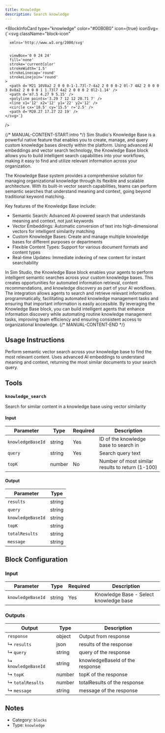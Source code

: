 ```yaml
---
title: Knowledge
description: Search knowledge
---
```



<BlockInfoCard 
  type="knowledge"
  color="#00B0B0"
  icon={true}
  iconSvg={`<svg className="block-icon"
      
      xmlns='http://www.w3.org/2000/svg'
      
      
      viewBox='0 0 24 24'
      fill='none'
      stroke='currentColor'
      strokeWidth='1.5'
      strokeLinecap='round'
      strokeLinejoin='round'
    >
      <path d='M21 10V8a2 2 0 0 0-1-1.73l-7-4a2 2 0 0 0-2 0l-7 4A2 2 0 0 0 3 8v8a2 2 0 0 0 1 1.73l7 4a2 2 0 0 0 2 0l2-1.14' />
      <path d='m7.5 4.27 9 5.15' />
      <polyline points='3.29 7 12 12 20.71 7' />
      <line x1='12' x2='12' y1='22' y2='12' />
      <circle cx='18.5' cy='15.5' r='2.5' />
      <path d='M20.27 17.27 22 19' />
    </svg>`}
/>

{/* MANUAL-CONTENT-START:intro */}
Sim Studio's Knowledge Base is a powerful native feature that enables you to create, manage, and query custom knowledge bases directly within the platform. Using advanced AI embeddings and vector search technology, the Knowledge Base block allows you to build intelligent search capabilities into your workflows, making it easy to find and utilize relevant information across your organization.

The Knowledge Base system provides a comprehensive solution for managing organizational knowledge through its flexible and scalable architecture. With its built-in vector search capabilities, teams can perform semantic searches that understand meaning and context, going beyond traditional keyword matching.

Key features of the Knowledge Base include:

- Semantic Search: Advanced AI-powered search that understands meaning and context, not just keywords
- Vector Embeddings: Automatic conversion of text into high-dimensional vectors for intelligent similarity matching
- Custom Knowledge Bases: Create and manage multiple knowledge bases for different purposes or departments
- Flexible Content Types: Support for various document formats and content types
- Real-time Updates: Immediate indexing of new content for instant searchability

In Sim Studio, the Knowledge Base block enables your agents to perform intelligent semantic searches across your custom knowledge bases. This creates opportunities for automated information retrieval, content recommendations, and knowledge discovery as part of your AI workflows. The integration allows agents to search and retrieve relevant information programmatically, facilitating automated knowledge management tasks and ensuring that important information is easily accessible. By leveraging the Knowledge Base block, you can build intelligent agents that enhance information discovery while automating routine knowledge management tasks, improving team efficiency and ensuring consistent access to organizational knowledge.
{/* MANUAL-CONTENT-END */}

## Usage Instructions

Perform semantic vector search across your knowledge base to find the most relevant content. Uses advanced AI embeddings to understand meaning and context, returning the most similar documents to your search query.



## Tools

### `knowledge_search`

Search for similar content in a knowledge base using vector similarity

#### Input

| Parameter | Type | Required | Description |
| --------- | ---- | -------- | ----------- |
| `knowledgeBaseId` | string | Yes | ID of the knowledge base to search in |
| `query` | string | Yes | Search query text |
| `topK` | number | No | Number of most similar results to return \(1-100\) |

#### Output

| Parameter | Type |
| --------- | ---- |
| `results` | string |
| `query` | string |
| `knowledgeBaseId` | string |
| `topK` | string |
| `totalResults` | string |
| `message` | string |



## Block Configuration

### Input

| Parameter | Type | Required | Description | 
| --------- | ---- | -------- | ----------- | 
| `knowledgeBaseId` | string | Yes | Knowledge Base - Select knowledge base |



### Outputs

| Output | Type | Description |
| ------ | ---- | ----------- |
| `response` | object | Output from response |
| ↳ `results` | json | results of the response |
| ↳ `query` | string | query of the response |
| ↳ `knowledgeBaseId` | string | knowledgeBaseId of the response |
| ↳ `topK` | number | topK of the response |
| ↳ `totalResults` | number | totalResults of the response |
| ↳ `message` | string | message of the response |


## Notes

- Category: `blocks`
- Type: `knowledge`
